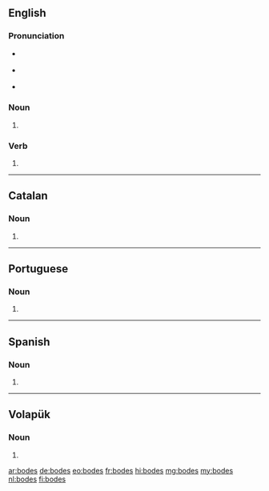 ==English==

===Pronunciation===
* {{a|RP}} {{IPA|/bəʊdz/|lang=en}}
* {{a|GenAm}} {{IPA|/boʊdz/|lang=en}}
* {{rhymes|əʊdz|lang=en}}

===Noun===
{{head|en|noun plural form}}

# {{plural of|bode|lang=en}}

===Verb===
{{head|en|verb form}}

# {{en-third-person singular of|bode}}

----

==Catalan==

===Noun===
{{head|ca|noun form}}

# {{plural of|boda|lang=ca}}

----

==Portuguese==

===Noun===
{{head|pt|noun plural form}}

# {{plural of|bode|lang=pt}}

----

==Spanish==

===Noun===
{{head|es|noun plural form}}

# {{plural of|bode|lang=es}}

----

==Volapük==

===Noun===
{{head|vo|noun form}}

# {{inflection of|bod||dat|p|lang=vo}}

[[ar:bodes]]
[[de:bodes]]
[[eo:bodes]]
[[fr:bodes]]
[[hi:bodes]]
[[mg:bodes]]
[[my:bodes]]
[[nl:bodes]]
[[fi:bodes]]